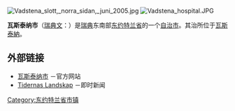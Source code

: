 {{Infobox Kommun|
fullname=Vadstena kommun|
<!-- coatofarms=[[Image:|100px]]| -->
county=[[东约特兰省|东约特兰省]]|
province=[[东约特兰|东约特兰]]|
capital=[[瓦斯泰納|瓦斯泰納]]|
map=[[File:Vadstena_Municipality_in_Östergötland_County.png|200px]]|
arearank=第212名|
area=415.20|
arealand=182.50|
populationrank=第245名|
population=7,541|
densityrank=第105名|
populationdensity=41.3|
website=http://www.vadstena.se/|
footnotes=面积与人口统计数据来自[[瑞典统计局|瑞典统计局]]，截至2006年12月31日}}

[[File:Vadstena_slott,_norra_sidan,_juni_2005.jpg|thumb]]
[[File:Vadstena_hospital.JPG|thumb]]

'''瓦斯泰纳市'''（[[瑞典文|瑞典文]]：{{lang|sv|''Vadstena kommun''}}）是[[瑞典|瑞典]]东南部[[东约特兰省|东约特兰省]]的一个[[瑞典自治市|自治市]]。其治所位于[[瓦斯泰納|瓦斯泰納]]。

== 外部链接 ==
* [http://www.vadstena.se/ 瓦斯泰纳市] {{Wayback|url=http://www.vadstena.se/ |date=20180727104826 }}－官方网站
* [http://www.vadstena.com/ Tidernas Landskap] {{Wayback|url=http://www.vadstena.com/ |date=20210211014051 }}－即时新闻
{{Commons|Vadstena}}

{{Östergötland County}}
{{Localities in Vadstena Municipality}}

[[Category:东约特兰省市镇|Category:东约特兰省市镇]]